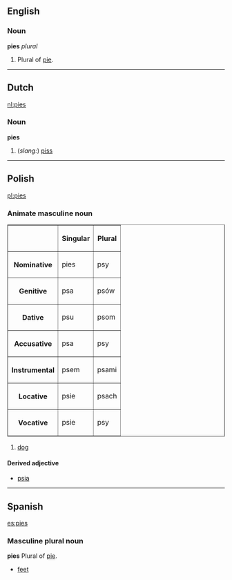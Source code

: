 ==English==
=== Noun ===
'''pies''' ''plural''

#Plural of [[pie]].
<!--Do not add translations, synonyms, etc, here - put these at [[pie]]-->

----
== Dutch ==
[[nl:pies]]
=== Noun ===
'''pies'''

#(''slang:'') [[piss]]

----
== Polish ==
[[pl:pies]]
=== Animate masculine noun ===
<table border=1>
<tr><th><th>Singular<th>Plural</tr>
<tr><th>Nominative<td>pies<td>psy</tr>
<tr><th>Genitive<td>psa<td>psów</tr>
<tr><th>Dative<td>psu<td>psom</tr>
<tr><th>Accusative<td>psa<td>psy</tr>
<tr><th>Instrumental<td>psem<td>psami</tr>
<tr><th>Locative<td>psie<td>psach</tr>
<tr><th>Vocative<td>psie<td>psy</tr>
</table>

#[[dog]]

====Derived adjective====
*[[psia]]

----
==Spanish==
[[es:pies]]
=== Masculine plural noun ===
'''pies''' Plural of [[pie]].
<!--Do not add translations, synonyms, etc, here - put these at [[pie]]-->
*[[feet]]